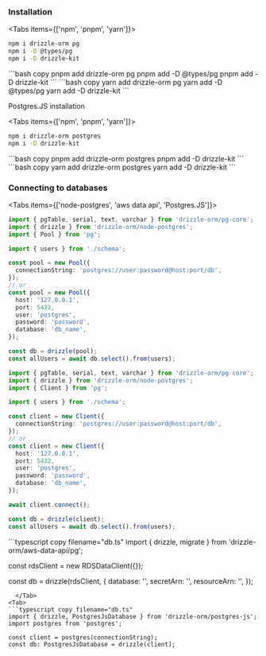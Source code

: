 
### Installation

<Tabs items={['npm', 'pnpm', 'yarn']}>
  <Tab>
```bash copy
npm i drizzle-orm pg
npm i -D @types/pg
npm i -D drizzle-kit
```
  </Tab>
  <Tab>
```bash copy
pnpm add drizzle-orm pg
pnpm add -D @types/pg
pnpm add -D drizzle-kit
```
  </Tab>
  <Tab>
```bash copy
yarn add drizzle-orm pg
yarn add -D @types/pg
yarn add -D drizzle-kit
```
  </Tab>
</Tabs>

Postgres.JS installation

<Tabs items={['npm', 'pnpm', 'yarn']}>
  <Tab>
```bash copy
npm i drizzle-orm postgres
npm i -D drizzle-kit
```
  </Tab>
  <Tab>
```bash copy
pnpm add drizzle-orm postgres
pnpm add -D drizzle-kit
```
  </Tab>
  <Tab>
```bash copy
yarn add drizzle-orm postgres
yarn add -D drizzle-kit
```
  </Tab>
</Tabs>

### Connecting to databases

<Tabs items={['node-postgres', 'aws data api', 'Postgres.JS']}>
  <Tab>
```typescript copy filename="Pool"
import { pgTable, serial, text, varchar } from 'drizzle-orm/pg-core';
import { drizzle } from 'drizzle-orm/node-postgres';
import { Pool } from 'pg';

import { users } from './schema';

const pool = new Pool({
  connectionString: 'postgres://user:password@host:port/db',
});
// or
const pool = new Pool({
  host: '127.0.0.1',
  port: 5432,
  user: 'postgres',
  password: 'password',
  database: 'db_name',
});

const db = drizzle(pool);
const allUsers = await db.select().from(users);
```

```typescript copy filename="Client"
import { pgTable, serial, text, varchar } from 'drizzle-orm/pg-core';
import { drizzle } from 'drizzle-orm/node-postgres';
import { Client } from 'pg';

import { users } from './schema';

const client = new Client({
  connectionString: 'postgres://user:password@host:port/db',
});
// or
const client = new Client({
  host: '127.0.0.1',
  port: 5432,
  user: 'postgres',
  password: 'password',
  database: 'db_name',
});

await client.connect();

const db = drizzle(client);
const allUsers = await db.select().from(users);
```
  </Tab>
  <Tab>
```typescript copy filename="db.ts"
import { drizzle, migrate } from 'drizzle-orm/aws-data-api/pg';

const rdsClient = new RDSDataClient({});

const db = drizzle(rdsClient, {
  database: '',
  secretArn: '',
  resourceArn: '',
});
```
  </Tab>
<Tab>
```typescript copy filename="db.ts"
import { drizzle, PostgresJsDatabase } from 'drizzle-orm/postgres-js';
import postgres from 'postgres';

const client = postgres(connectionString);
const db: PostgresJsDatabase = drizzle(client);
```
  </Tab>
</Tabs>